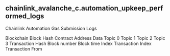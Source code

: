## chainlink_avalanche_c.automation_upkeep_performed_logs 
Chainlink Automation Gas Submission Logs


<ParamField path="blockchain">
Blockchain
</ParamField>
<ParamField path="block_hash">
Block Hash
</ParamField>
<ParamField path="contract_address">
Contract Address
</ParamField>
<ParamField path="data">
Data
</ParamField>
<ParamField path="topic0">
Topic 0
</ParamField>
<ParamField path="topic1">
Topic 1
</ParamField>
<ParamField path="topic2">
Topic 2
</ParamField>
<ParamField path="topic3">
Topic 3
</ParamField>
<ParamField path="tx_hash">
Transaction Hash
</ParamField>
<ParamField path="block_number">
Block number
</ParamField>
<ParamField path="block_time">
Block time
</ParamField>
<ParamField path="index">
Index
</ParamField>
<ParamField path="tx_index">
Transaction Index
</ParamField>
<ParamField path="tx_from">
Transaction From
</ParamField>
